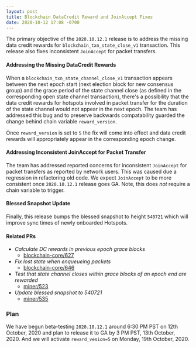 ```yaml
---
layout: post
title: Blockchain DataCredit Reward and JoinAccept Fixes
date: 2020-10-12 17:08 -0700
---
```


The primary objective of the `2020.10.12.1` release is to address the missing data credit rewards
for `blockchain_txn_state_close_v1` transaction. This release also fixes inconsistent `JoinAccept`
for packet transfers.

#### Addressing the Missing DataCredit Rewards

When a `blockchain_txn_state_channel_close_v1` transaction appears between the next epoch start
(next election block for new consensus group) and the grace period of the state channel close (as
defined in the corresponding open state channel transaction), there's a possibility that the data
credit rewards for hotspots involved in packet transfer for the duration of the state channel would
not appear in the next epoch. The team has addressed this bug and to preserve backwards
compatability guarded the change behind chain variable `reward_version`.

Once `reward_version` is set to `5` the fix will come into effect and data credit rewards will
appropriately appear in the corresponding epoch change.

#### Addressing Inconsistent JoinAccept for Packet Transfer

The team has addressed reported concerns for inconsistent `JoinAccept` for packet transfers as
reported by network users. This was caused due a regression in refactoring old code. We expect
`JoinAccept` to be more consistent once `2020.10.12.1` release goes GA. Note, this does _not_
require a chain variable to trigger.

#### Blessed Snapshot Update

Finally, this release bumps the blessed snapshot to height `540721` which will improve sync times of
newly onboarded Hotspots.

#### Related PRs

- _Calculate DC rewards in previous epoch grace blocks_
  - [blockchain-core/627](https://github.com/helium/blockchain-core/pull/627)
- _Fix lost state when enqueueing packets_
  - [blockchain-core/646](https://github.com/helium/blockchain-core/pull/646)
- _Test that state channel closes within grace blocks of an epoch end are rewarded_
  - [miner/523](https://github.com/helium/miner/pull/523)
- _Update blessed snapshot to 540721_
  - [miner/535](https://github.com/helium/miner/pull/535)

### Plan

We have begun beta-testing `2020.10.12.1` around 6:30 PM PST on 12th October, 2020 and plan to
release it to GA by 3 PM PST, 13th October, 2020. And we will activate `reward_vesion=5` on Monday,
19th October, 2020.

